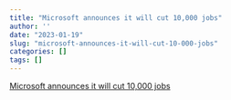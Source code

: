 ```yaml
---
title: "Microsoft announces it will cut 10,000 jobs"
author: ''
date: "2023-01-19"
slug: "microsoft-announces-it-will-cut-10-000-jobs"
categories: []
tags: []
---
```

[Microsoft announces it will cut 10,000 jobs](https://www.npr.org/2023/01/18/1149855870/microsoft-announces-it-will-cut-10-000-jobs)